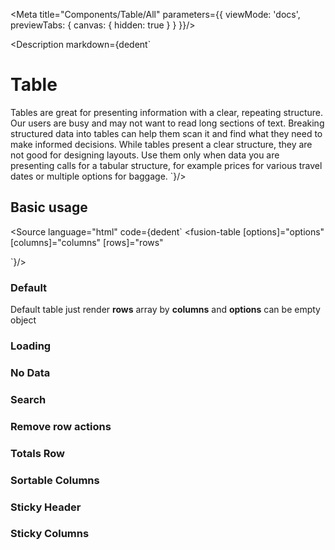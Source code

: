 
<Meta title="Components/Table/All" parameters={{
    viewMode: 'docs',
    previewTabs: {
        canvas: { hidden: true }
    }
}}/>

<Description markdown={dedent`
# Table
Tables are great for presenting information with a clear, repeating structure. Our users are busy and may not want to read long sections of text. Breaking structured data into tables can help them scan it and find what they need to make informed decisions.
While tables present a clear structure, they are not good for designing layouts. Use them only when data you are presenting calls for a tabular structure, for example prices for various travel dates or multiple options for baggage.
`}/>

## Basic usage
<Source language="html"
        code={dedent`
<fusion-table
  [options]="options"
  [columns]="columns"
  [rows]="rows"
></fusion-table>
`}/>

### Default
Default table just render **rows** array by **columns** and **options** can be empty object
<Canvas>
    <Story id="components-table--default"/>
</Canvas>

### Loading
<Canvas>
    <Story id="components-table--loading"/>
</Canvas>

### No Data
<Canvas>
    <Story id="components-table--no-data"/>
</Canvas>

### Search
<Canvas>
    <Story id="components-table--with-search"/>
</Canvas>

### Remove row actions
<Canvas>
    <Story id="components-table--remove-row-action"/>
</Canvas>

### Totals Row
<Canvas>
    <Story id="components-table--with-totals-row"/>
</Canvas>

### Sortable Columns
<Canvas>
    <Story id="components-table--sorting"/>
</Canvas>

### Sticky Header
<Canvas>
    <Story id="components-table--sticky-header"/>
</Canvas>

### Sticky Columns
<Canvas>
    <Story id="components-table--sticky-column"/>
</Canvas>

<ArgsTable of={TableComponent}/>
